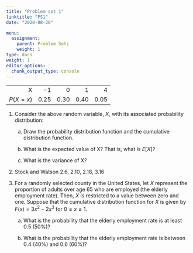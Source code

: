 ```yaml
---
title: "Problem set 1"
linktitle: "PS1"
date: "2020-08-20"

menu:
  assignment:
    parent: Problem Sets
    weight: 1
type: docs
weight: 1
editor_options: 
  chunk_output_type: console
---
```

    
   ||||||
| ----------: |  ----------: | ----------: | ----------: | ----------: |  
      |    X     |   -1   |  0   |   1    |  4|
|       $P(X=x)$ |  0.25  | 0.30 |  0.40  | 0.05|




1.  Consider the above random variable, $X$, with its associated
    probability distribution:

    a.  Draw the probability distribution function and the cumulative
        distribution function.

    b.  What is the expected value of X? That is, what is $E[X]$?

    c.  What is the variance of X?

2.  Stock and Watson 2.6, 2.10, 2.18, 3.16

3.  For a randomly selected county in the United States, let $X$
    represent the proportion of adults over age 65 who are employed (the
    elderly employment rate). Then, $X$ is restricted to a value between
    zero and one. Suppose that the cumulative distribution function for
    $X$ is given by $F(x) = 3x^2 - 2x^3$ for $0 \leq x \leq 1$.

    a.  What is the probability that the elderly employment rate is at
        least 0.5 (50%)?

    b.  What is the probability that the elderly employment rate is
        between 0.4 (40%) and 0.6 (60%)?



